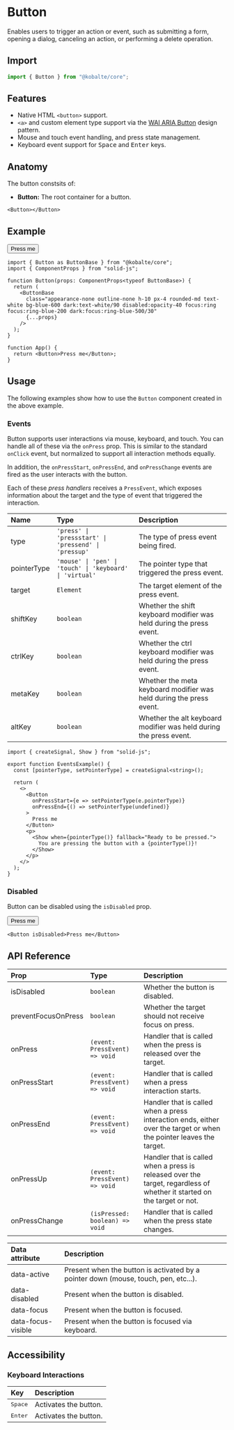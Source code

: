 

# Button

Enables users to trigger an action or event, such as submitting a form, opening a dialog, canceling an action, or performing a delete operation.

## Import

```ts
import { Button } from "@kobalte/core";
```

## Features

- Native HTML `<button>` support.
- `<a>` and custom element type support via the [WAI ARIA Button](https://www.w3.org/WAI/ARIA/apg/patterns/button/) design pattern.
- Mouse and touch event handling, and press state management.
- Keyboard event support for <Kbd>Space</Kbd> and <Kbd>Enter</Kbd> keys.

## Anatomy

The button constsits of:

- **Button:** The root container for a button.

```tsx
<Button></Button>
```

## Example

<Preview>
  <Button>Press me</Button>
</Preview>

```tsx
import { Button as ButtonBase } from "@kobalte/core";
import { ComponentProps } from "solid-js";

function Button(props: ComponentProps<typeof ButtonBase>) {
  return (
    <ButtonBase
      class="appearance-none outline-none h-10 px-4 rounded-md text-white bg-blue-600 dark:text-white/90 disabled:opacity-40 focus:ring focus:ring-blue-200 dark:focus:ring-blue-500/30"
      {...props}
    />
  );
}

function App() {
  return <Button>Press me</Button>;
}
```

## Usage

The following examples show how to use the `Button` component created in the above example.

### Events

Button supports user interactions via mouse, keyboard, and touch. You can handle all of these via the `onPress` prop. This is similar to the standard `onClick` event, but normalized to support all interaction methods equally.

In addition, the `onPressStart`, `onPressEnd`, and `onPressChange` events are fired as the user interacts with the button.

Each of these _press handlers_ receives a `PressEvent`, which exposes information about the target and the type of event that triggered the interaction.

| Name        | Type                                                     | Description                                                          |
| :---------- | :------------------------------------------------------- | :------------------------------------------------------------------- |
| type        | `'press' \| 'pressstart' \| 'pressend' \| 'pressup'`     | The type of press event being fired.                                 |
| pointerType | `'mouse' \| 'pen' \| 'touch' \| 'keyboard' \| 'virtual'` | The pointer type that triggered the press event.                     |
| target      | `Element`                                                | The target element of the press event.                               |
| shiftKey    | `boolean`                                                | Whether the shift keyboard modifier was held during the press event. |
| ctrlKey     | `boolean`                                                | Whether the ctrl keyboard modifier was held during the press event.  |
| metaKey     | `boolean`                                                | Whether the meta keyboard modifier was held during the press event.  |
| altKey      | `boolean`                                                | Whether the alt keyboard modifier was held during the press event.   |

<Preview>
  <EventsExample />
</Preview>

```tsx {3,8-9}
import { createSignal, Show } from "solid-js";

export function EventsExample() {
  const [pointerType, setPointerType] = createSignal<string>();

  return (
    <>
      <Button
        onPressStart={e => setPointerType(e.pointerType)}
        onPressEnd={() => setPointerType(undefined)}
      >
        Press me
      </Button>
      <p>
        <Show when={pointerType()} fallback="Ready to be pressed.">
          You are pressing the button with a {pointerType()}!
        </Show>
      </p>
    </>
  );
}
```

### Disabled

Button can be disabled using the `isDisabled` prop.

<Preview>
  <Button isDisabled>Press me</Button>
</Preview>

```tsx
<Button isDisabled>Press me</Button>
```

## API Reference

| Prop                | Type                           | Description                                                                                                             |
| :------------------ | :----------------------------- | :---------------------------------------------------------------------------------------------------------------------- |
| isDisabled          | `boolean`                      | Whether the button is disabled.                                                                                         |
| preventFocusOnPress | `boolean`                      | Whether the target should not receive focus on press.                                                                   |
| onPress             | `(event: PressEvent) => void`  | Handler that is called when the press is released over the target.                                                      |
| onPressStart        | `(event: PressEvent) => void`  | Handler that is called when a press interaction starts.                                                                 |
| onPressEnd          | `(event: PressEvent) => void`  | Handler that is called when a press interaction ends, either over the target or when the pointer leaves the target.     |
| onPressUp           | `(event: PressEvent) => void`  | Handler that is called when a press is released over the target, regardless of whether it started on the target or not. |
| onPressChange       | `(isPressed: boolean) => void` | Handler that is called when the press state changes.                                                                    |

| Data attribute     | Description                                                                         |
| :----------------- | :---------------------------------------------------------------------------------- |
| data-active        | Present when the button is activated by a pointer down (mouse, touch, pen, etc...). |
| data-disabled      | Present when the button is disabled.                                                |
| data-focus         | Present when the button is focused.                                                 |
| data-focus-visible | Present when the button is focused via keyboard.                                    |

## Accessibility

### Keyboard Interactions

| Key              | Description           |
| :--------------- | :-------------------- |
| <Kbd>Space</Kbd> | Activates the button. |
| <Kbd>Enter</Kbd> | Activates the button. |
